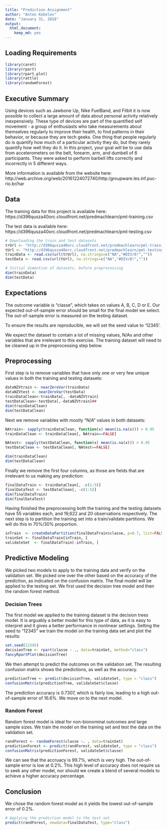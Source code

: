 ```yaml
---
title: "Prediction Assignment"
author: "Anton Kobelev"
date: "January 31, 2018"
output: 
  html_document: 
    keep_md: yes
---
```


## Loading Requirements

```r
library(caret)
library(rpart)
library(rpart.plot)
library(rattle)
library(randomForest)
```


## Executive Summary

Using devices such as Jawbone Up, Nike FuelBand, and Fitbit it is now possible to collect a large amount of data about personal activity relatively inexpensively. These type of devices are part of the quantified self movement - a group of enthusiasts who take measurements about themselves regularly to improve their health, to find patterns in their behavior, or because they are tech geeks. One thing that people regularly do is quantify how much of a particular activity they do, but they rarely quantify how well they do it. In this project, your goal will be to use data from accelerometers on the belt, forearm, arm, and dumbell of 6 participants. They were asked to perform barbell lifts correctly and incorrectly in 5 different ways. 

More information is available from the website here: http://web.archive.org/web/20161224072740/http:/groupware.les.inf.puc-rio.br/har


## Data

The training data for this project is available here: https://d396qusza40orc.cloudfront.net/predmachlearn/pml-training.csv

The test data is available here: https://d396qusza40orc.cloudfront.net/predmachlearn/pml-testing.csv

```r
# Downloading the train and test datasets
trUrl <- "http://d396qusza40orc.cloudfront.net/predmachlearn/pml-training.csv"
tUrl <- "http://d396qusza40orc.cloudfront.net/predmachlearn/pml-testing.csv"
trainData <- read.csv(url(trUrl), na.strings=c("NA","#DIV/0!",""))
testData <- read.csv(url(tUrl), na.strings=c("NA","#DIV/0!",""))

# Initial dimention of datasets, before preprocessing
dim(trainData)
dim(testData)
```


## Expectations
The outcome variable is "classe", which takes on values A, B, C, D or E. Our expected out-of-sample error should be small for the final model we select. The out-of-sample error is measured on the testing dataset.

To ensure the results are reproducible, we will set the seed value to '12345'.

We expect the dataset to contain a lot of missing values, N/As and other variables that are irrelevant to this exercise. The training dataset will need to be cleaned up in the preprocessing step below.


## Preprocessing
First step is to remove variables that have only one or very few unique values in both the training and testing datasets: 

```r
dataNZVtrain <- nearZeroVar(trainData)
dataNZVtest <- nearZeroVar(testData)
trainDataClean<-trainData[, -dataNZVtrain]
testDataClean<-testData[,-dataNZVtrain]##
dim(trainDataClean)
dim(testDataClean)
```

Next we remove variables with mostly "N/A" values in both datasets:

```r
NAtrain<- sapply(trainDataClean, function(x) mean(is.na(x))) > 0.95
trainDataClean <- trainDataClean[, NAtrain==FALSE]

NAtest<- sapply(testDataClean, function(x) mean(is.na(x))) > 0.95
testDataClean <- testDataClean[, NAtest==FALSE]

dim(trainDataClean)
dim(testDataClean)
```

Finally we remove the first four columns, as those are fields that are irrelevant to us making any prediction:

```r
finalDataTrain <- trainDataClean[, -c(1:5)]
finalDataTest <- testDataClean[, -c(1:5)]
dim(finalDataTrain)
dim(finalDataTest)
```

Having finished the preprocessing both the training and the testing datasets have 55 variables each, and 19,622 and 20 observations respectively. The next step is to partition the training set into a train/validate partitions. We will do this in 70%/30% proportion. 

```r
inTrain  <- createDataPartition(finalDataTrain$classe, p=0.7, list=FALSE)
trainSet <- finalDataTrain[inTrain, ]
validateSet  <- finalDataTrain[-inTrain, ]
```


## Predictive Modeling

We picked two models to apply to the training data and verify on the validation set. We picked one over the other based on the accuracy of the prediction, as indicated on the confusion matrix. The final model will be applied to the testing set. We first used the decision tree model and then the random forest method. 


### Decision Trees
The first model we applied to the training dataset is the decision trees model. It is arguably a better model for this type of data, as it is easy to interpret and it gives a better performance in nonlinear settings. Setting the seed to "12345" we train the model on the training data set and plot the results:

```r
set.seed(12345)
decisionTree <- rpart(classe ~ ., data=trainSet, method="class")
fancyRpartPlot(decisionTree)
```

We then attempt to predict the outcomes on the validation set. The resulting confusion matrix shows the predictions, as well as the accuracy.

```r
predictionTree <- predict(decisionTree, validateSet, type = "class")
confusionMatrix(predictionTree, validateSet$classe)
```

The prediction accuracy is 0.7307, which is fairly low, leading to a high out-of-sample error of 16.6%. We move on to the next model.


### Random Forest

Random forest model is ideal for non-bionominal outcomes and large sample sizes. We train the model on the training set and test the data on the validation set.

```r
randForest <- randomForest(classe ~. , data=trainSet)
predictionForest <- predict(randForest, validateSet, type = "class")
confusionMatrix(predictionForest, validateSet$classe)
```

We can see that the accruacy is 99.7%, which is very high. The out-of-sample error is low at 0.2%. This high level of accuracy does not require us to seek any other model, nor should we create a blend of several models to achieve a higher accuracy percentage.

## Conclusion

We chose the random forest model as it yields the lowest out-of-sample error of 0.2%.


```r
# Applying the prediction model to the test set
predict(randForest, newdata=finalDataTest, type="class")
```